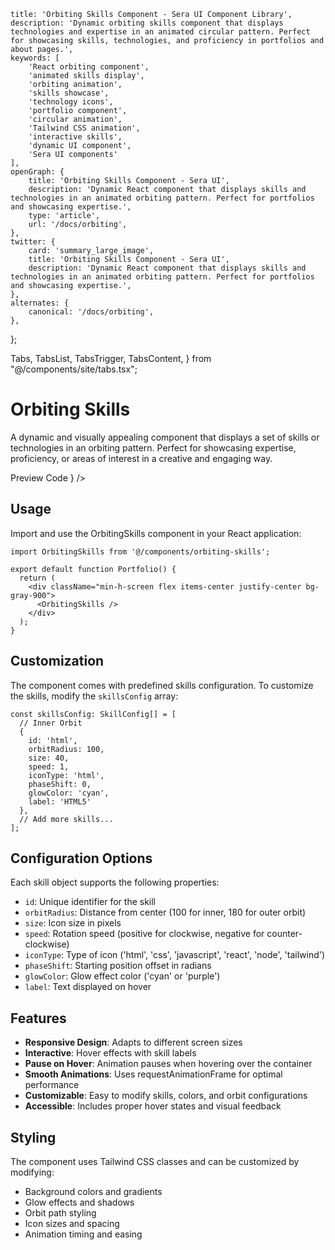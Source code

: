     title: 'Orbiting Skills Component - Sera UI Component Library',
    description: 'Dynamic orbiting skills component that displays technologies and expertise in an animated circular pattern. Perfect for showcasing skills, technologies, and proficiency in portfolios and about pages.',
    keywords: [
        'React orbiting component',
        'animated skills display',
        'orbiting animation',
        'skills showcase',
        'technology icons',
        'portfolio component',
        'circular animation',
        'Tailwind CSS animation',
        'interactive skills',
        'dynamic UI component',
        'Sera UI components'
    ],
    openGraph: {
        title: 'Orbiting Skills Component - Sera UI',
        description: 'Dynamic React component that displays skills and technologies in an animated orbiting pattern. Perfect for portfolios and showcasing expertise.',
        type: 'article',
        url: '/docs/orbiting',
    },
    twitter: {
        card: 'summary_large_image',
        title: 'Orbiting Skills Component - Sera UI',
        description: 'Dynamic React component that displays skills and technologies in an animated orbiting pattern. Perfect for portfolios and showcasing expertise.',
    },
    alternates: {
        canonical: '/docs/orbiting',
    },
};

  Tabs,
  TabsList,
  TabsTrigger,
  TabsContent,
} from "@/components/site/tabs.tsx";

<AI dir="left"/>

# Orbiting Skills
A dynamic and visually appealing component that displays a set of skills or technologies in an orbiting pattern. Perfect for showcasing expertise, proficiency, or areas of interest in a creative and engaging way.


<Tabs defaultValue="preview" className="">
  <TabsList>
    <TabsTrigger value="preview">Preview</TabsTrigger>
    <TabsTrigger value="code">Code</TabsTrigger>
  </TabsList>
  <TabsContent value="preview">
    <ComponentRenderer component={<OrbitingSkills />} />
  </TabsContent>
  <TabsContent value="code">
    <CodeBlock filePath="src/app/docs/orbiting/orbiting.tsx" />
  </TabsContent>
</Tabs>

## Usage

Import and use the OrbitingSkills component in your React application:

```tsx
import OrbitingSkills from '@/components/orbiting-skills';

export default function Portfolio() {
  return (
    <div className="min-h-screen flex items-center justify-center bg-gray-900">
      <OrbitingSkills />
    </div>
  );
}
```

## Customization

The component comes with predefined skills configuration. To customize the skills, modify the `skillsConfig` array:

```tsx
const skillsConfig: SkillConfig[] = [
  // Inner Orbit
  {
    id: 'html',
    orbitRadius: 100,
    size: 40,
    speed: 1,
    iconType: 'html',
    phaseShift: 0,
    glowColor: 'cyan',
    label: 'HTML5'
  },
  // Add more skills...
];
```

## Configuration Options

Each skill object supports the following properties:

- `id`: Unique identifier for the skill
- `orbitRadius`: Distance from center (100 for inner, 180 for outer orbit)
- `size`: Icon size in pixels
- `speed`: Rotation speed (positive for clockwise, negative for counter-clockwise)
- `iconType`: Type of icon ('html', 'css', 'javascript', 'react', 'node', 'tailwind')
- `phaseShift`: Starting position offset in radians
- `glowColor`: Glow effect color ('cyan' or 'purple')
- `label`: Text displayed on hover

## Features

- **Responsive Design**: Adapts to different screen sizes
- **Interactive**: Hover effects with skill labels
- **Pause on Hover**: Animation pauses when hovering over the container
- **Smooth Animations**: Uses requestAnimationFrame for optimal performance
- **Customizable**: Easy to modify skills, colors, and orbit configurations
- **Accessible**: Includes proper hover states and visual feedback

## Styling

The component uses Tailwind CSS classes and can be customized by modifying:

- Background colors and gradients
- Glow effects and shadows
- Orbit path styling
- Icon sizes and spacing
- Animation timing and easing
